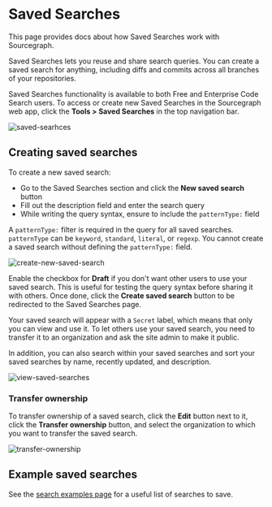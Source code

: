 # Saved Searches

<p className="subtitle">This page provides docs about how Saved Searches work with Sourcegraph.</p>

Saved Searches lets you reuse and share search queries. You can create a saved search for anything, including diffs and commits across all branches of your repositories.

Saved Searches functionality is available to both Free and Enterprise Code Search users. To access or create new Saved Searches in the Sourcegraph web app, click the **Tools > Saved Searches** in the top navigation bar.

![saved-searhces](https://storage.googleapis.com/sourcegraph-assets/Docs/saved-searches-0824.png)

## Creating saved searches

To create a new saved search:

- Go to the Saved Searches section and click the **New saved search** button
- Fill out the description field and enter the search query
- While writing the query syntax, ensure to include the `patternType:` field

A `patternType:` filter is required in the query for all saved searches. `patternType` can be `keyword`, `standard`, `literal`, or `regexp`. You cannot create a saved search without defining the `patternType:` field.

![create-new-saved-search](https://storage.googleapis.com/sourcegraph-assets/Docs/create-new-saved-search-0824.png)

Enable the checkbox for **Draft** if you don't want other users to use your saved search. This is useful for testing the query syntax before sharing it with others. Once done, click the **Create saved search** button to be redirected to the Saved Searches page.

Your saved search will appear with a `Secret` label, which means that only you can view and use it. To let others use your saved search, you need to transfer it to an organization and ask the site admin to make it public.

In addition, you can also search within your saved searches and sort your saved searches by name, recently updated, and description.

![view-saved-searches](https://storage.googleapis.com/sourcegraph-assets/Docs/view-saved-searches-0824.png)

### Transfer ownership

To transfer ownership of a saved search, click the **Edit** button next to it, click the **Transfer ownership** button, and select the organization to which you want to transfer the saved search.

![transfer-ownership](https://storage.googleapis.com/sourcegraph-assets/Docs/transfer-ownership-saved-search-0824.png)

## Example saved searches

See the [search examples page](/code-search/queries/examples) for a useful list of searches to save.
